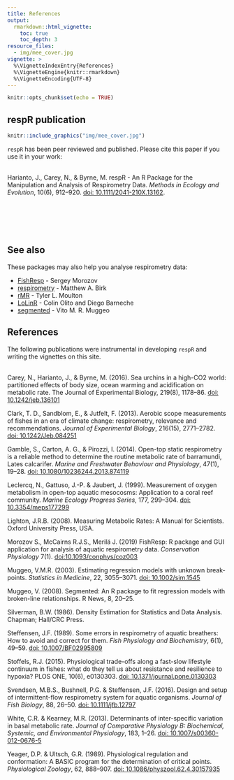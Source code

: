 ```yaml
---
title: References
output: 
  rmarkdown::html_vignette:
    toc: true
    toc_depth: 3
resource_files:
  - img/mee_cover.jpg
vignette: >
  %\VignetteIndexEntry{References}
  %\VignetteEngine{knitr::rmarkdown}
  %\VignetteEncoding{UTF-8}
---
```


```r
knitr::opts_chunk$set(echo = TRUE)
```

## respR publication

```r
knitr::include_graphics("img/mee_cover.jpg")
```
`respR` has been peer reviewed and published. Please cite this paper if you use it in your work:  
&nbsp;  


Harianto, J., Carey, N., & Byrne, M. respR - An R Package for the Manipulation and Analysis of Respirometry Data. *Methods in Ecology and Evolution*, 10(6), 912–920. [doi: 10.1111/2041-210X.13162](https://doi.org/10.1111/2041-210X.13162).


&nbsp;  
&nbsp;  
&nbsp;  
&nbsp;  

## See also

These packages may also help you analyse respirometry data:

- [FishResp](https://fishresp.org) - Sergey Morozov
- [respirometry](https://cran.r-project.org/package=respirometry) - Matthew A. Birk
- [rMR](https://cran.r-project.org/package=rMR) - Tyler L. Moulton
- [LoLinR](https://github.com/colin-olito/LoLinR) - Colin Olito and Diego Barneche
- [segmented](https://cran.r-project.org/package=segmented) - Vito M. R. Muggeo

## References

The following publications were instrumental in developing `respR` and writing the vignettes on this site.   
&nbsp;  

Carey, N., Harianto, J., & Byrne, M. (2016). Sea urchins in a high-CO2 world: partitioned effects of body size, ocean warming and acidification on metabolic rate. The Journal of Experimental Biology, 219(8), 1178–86. [doi: 10.1242/jeb.136101](https://doi.org/10.1242/jeb.136101)

Clark, T. D., Sandblom, E., & Jutfelt, F. (2013). Aerobic scope measurements of fishes in an era of climate change: respirometry, relevance and recommendations. *Journal of Experimental Biology*, 216(15), 2771–2782. [doi: 10.1242/Jeb.084251](https://doi.org/10.1242/Jeb.084251)

Gamble, S., Carton, A. G., & Pirozzi, I. (2014). Open-top static respirometry is a reliable method to determine the routine metabolic rate of barramundi, Lates calcarifer. *Marine and Freshwater Behaviour and Physiology*, 47(1), 19–28. [doi: 10.1080/10236244.2013.874119](https://doi.org/10.1080/10236244.2013.874119)

Leclercq, N., Gattuso, J.-P. & Jaubert, J. (1999). Measurement of oxygen metabolism in open-top aquatic mesocosms: Application to a coral reef community. *Marine Ecology Progress Series*, 177, 299–304. [doi: 10.3354/meps177299](https://doi.org/10.3354/meps177299)

Lighton, J.R.B. (2008). Measuring Metabolic Rates: A Manual for Scientists. Oxford University Press, USA.

Morozov S., McCairns R.J.S., Merilä J. (2019) FishResp: R package and GUI application for analysis of aquatic respirometry data. *Conservation Physiology* 7(1). [doi:10.1093/conphys/coz003](https://doi.org/10.1093/conphys/coz003)

Muggeo, V.M.R. (2003). Estimating regression models with unknown break-points. *Statistics in Medicine*, 22, 3055–3071. [doi: 10.1002/sim.1545](https://doi.org/10.1002/sim.1545)

Muggeo, V. (2008). Segmented: An R package to fit regression models with broken-line relationships. R News, 8, 20–25.

Silverman, B.W. (1986). Density Estimation for Statistics and Data Analysis. Chapman; Hall/CRC Press.

Steffensen, J.F. (1989). Some errors in respirometry of aquatic breathers: How to avoid and correct for them. *Fish Physiology and Biochemistry*, 6(1), 49–59. [doi: 10.1007/BF02995809](https://doi.org/10.1007/BF02995809)

Stoffels, R.J. (2015). Physiological trade-offs along a fast-slow lifestyle continuum in fishes: what do they tell us about resistance and resilience to hypoxia? PLOS ONE, 10(6), e0130303. [doi: 10.1371/journal.pone.0130303](https://doi.org/10.1371/journal.pone.0130303)

Svendsen, M.B.S., Bushnell, P.G. & Steffensen, J.F. (2016). Design and setup of intermittent-flow respirometry system for aquatic organisms. *Journal of Fish Biology*, 88, 26–50. [doi: 10.1111/jfb.12797](https://doi.org/10.1111/jfb.12797)

White, C.R. & Kearney, M.R. (2013). Determinants of inter-specific variation in basal metabolic rate. *Journal of Comparative Physiology B: Biochemical, Systemic, and Environmental Physiology*, 183, 1–26. [doi: 10.1007/s00360-012-0676-5](https://doi.org/10.1007/s00360-012-0676-5)

Yeager, D.P. & Ultsch, G.R. (1989). Physiological regulation and conformation: A BASIC program for the determination of critical points. *Physiological Zoology*, 62, 888–907. [doi: 10.1086/physzool.62.4.30157935](https://doi.org/10.1086/physzool.62.4.30157935)
